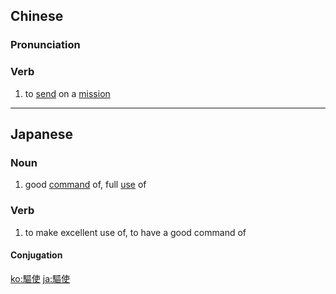 {{also|驱使}}
==Chinese==
{{zh-forms|s=驱使}}

===Pronunciation===
{{zh-pron
|m=qūshǐ
|c=keoi1 si2
|mn=qz:khu-sír/xm:khu-sú/zz:khi-sú
|cat=v
}}

===Verb===
{{zh-verb}}

# {{lb|zh|archaic}} to [[send]] on a [[mission]]

----

==Japanese==
{{ja-kanjitab|く|し|yomi=o}}

===Noun===
{{ja-noun|くし|shin=駆使}}

# good [[command]] of, full [[use]] of

===Verb===
{{ja-verb-suru|くし|shin=駆使}}

# to make excellent use of, to have a good command of

====Conjugation====
{{ja-suru|くし}}

[[ko:驅使]]
[[ja:驅使]]